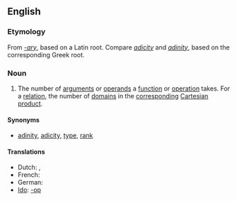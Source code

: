 {{wikipedia}}
==English==

===Etymology===
From ''[[-ary]]'', based on a Latin root.  Compare ''[[adicity]]'' and ''[[adinity]]'', based on the corresponding Greek root.
{{rfe}}
{{rfp}}

===Noun===
{{en-noun|arities}}

# {{context|logic|math|computer science}} The number of [[argument]]s or [[operand]]s a [[function]] or [[operation]] takes.  For a [[relation]], the number of [[domain]]s in the [[correspond]]ing [[Cartesian product]].

====Synonyms====
* {{italbrac|number of arguments}} [[adinity]], [[adicity]], [[type]], [[rank]]

====Translations====
{{trans-top|number of arguments}}
*Dutch: {{t|nl|ariteit|f}}, {{t|nl|plaatsigheid|f}}
*French: {{t|fr|arité|m}}
*German: {{t|nl|Stelligkeit|f}}
*[[Ido]]: {{t|io|parametro}} [[-op]]
{{trans-mid}}
{{trans-bottom}}